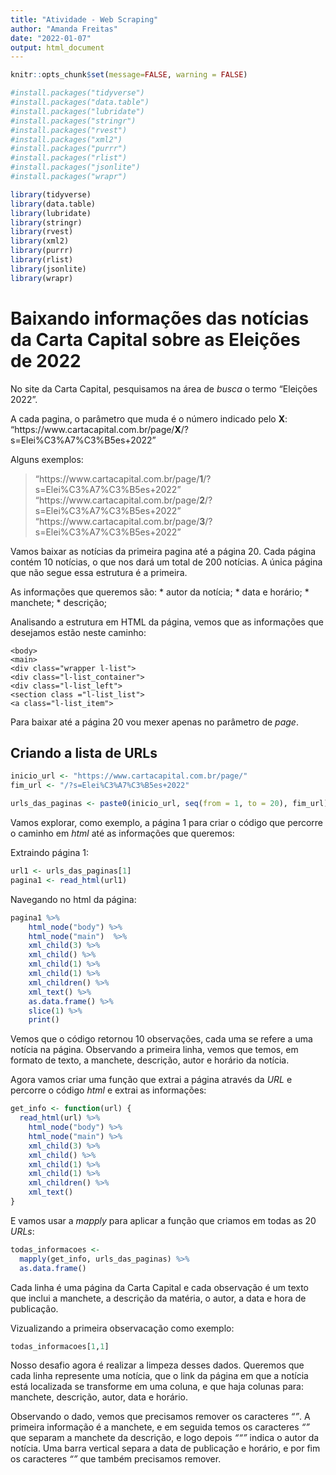 ```yaml
---
title: "Atividade - Web Scraping"
author: "Amanda Freitas"
date: "2022-01-07"
output: html_document
---
```


```r
knitr::opts_chunk$set(message=FALSE, warning = FALSE)
```

```r
#install.packages("tidyverse")
#install.packages("data.table")
#install.packages("lubridate")
#install.packages("stringr")
#install.packages("rvest")
#install.packages("xml2")
#install.packages("purrr")
#install.packages("rlist")
#install.packages("jsonlite")
#install.packages("wrapr")

library(tidyverse) 
library(data.table)
library(lubridate) 
library(stringr)
library(rvest)
library(xml2)
library(purrr)
library(rlist)
library(jsonlite)
library(wrapr)
```

# Baixando informações das notícias da Carta Capital sobre as Eleições de 2022

No site da Carta Capital, pesquisamos na área de *busca* o termo "Eleições 2022".

A cada pagina, o parâmetro que muda é o número indicado pelo **X**:
"https://www.cartacapital.com.br/page/**X**/?s=Elei%C3%A7%C3%B5es+2022"

Alguns exemplos:

>"https://www.cartacapital.com.br/page/**1**/?s=Elei%C3%A7%C3%B5es+2022"
>"https://www.cartacapital.com.br/page/**2**/?s=Elei%C3%A7%C3%B5es+2022"
>"https://www.cartacapital.com.br/page/**3**/?s=Elei%C3%A7%C3%B5es+2022"

Vamos baixar as notícias da primeira pagina até a página 20. Cada página contém 10 notícias, o que nos dará um total de 200 notícias. A única página que não segue essa estrutura é a primeira.

As informações que queremos são: 
* autor da notícia;
* data e horário;
* manchete;
* descrição;

Analisando a estrutura em HTML da página, vemos que as informações que desejamos estão neste caminho:

```
<body>
<main>
<div class="wrapper l-list">
<div class="l-list_container">
<div class="l-list_left">
<section class ="l-list_list">
<a class="l-list_item">
```

Para baixar até a página 20 vou mexer apenas no parâmetro de *page*.

## Criando a lista de URLs

```r
inicio_url <- "https://www.cartacapital.com.br/page/"
fim_url <- "/?s=Elei%C3%A7%C3%B5es+2022"
```

```r
urls_das_paginas <- paste0(inicio_url, seq(from = 1, to = 20), fim_url)
```

Vamos explorar, como exemplo, a página 1 para criar o código que percorre o caminho em *html* até as informações que queremos:

Extraindo página 1:
```r
url1 <- urls_das_paginas[1]
pagina1 <- read_html(url1)
```

Navegando no html da página:
```r
pagina1 %>% 
    html_node("body") %>% 
    html_node("main")  %>% 
    xml_child(3) %>% 
    xml_child() %>% 
    xml_child(1) %>% 
    xml_child(1) %>% 
    xml_children() %>% 
    xml_text() %>% 
    as.data.frame() %>% 
    slice(1) %>% 
    print()
```
Vemos que o código retornou 10 observações, cada uma se refere a uma notícia na página. Observando a primeira linha, vemos que temos, em formato de texto, a manchete, descrição, autor e horário da notícia.

Agora vamos criar uma função que extrai a página através da *URL* e percorre o código *html* e extrai as informações:

```r
get_info <- function(url) {
  read_html(url) %>%
    html_node("body") %>% 
    html_node("main") %>% 
    xml_child(3) %>% 
    xml_child() %>% 
    xml_child(1) %>% 
    xml_child(1) %>% 
    xml_children() %>% 
    xml_text() 
}
```

E vamos usar a *mapply* para aplicar a função que criamos em todas as 20 *URLs*:
```r
todas_informacoes <- 
  mapply(get_info, urls_das_paginas) %>% 
  as.data.frame()
```

Cada linha é uma página da Carta Capital e cada observação é um texto que inclui a manchete, a descrição da matéria, o autor, a data e hora de publicação.

Vizualizando a primeira observacação como exemplo:
```r
todas_informacoes[1,1]
```

Nosso desafio agora é realizar a limpeza desses dados. Queremos que cada linha represente uma notícia, que o link da página em que a notícia está localizada se transforme em uma coluna, e que haja colunas para: manchete, descrição, autor, data e horário. 

Observando o dado, vemos que precisamos remover os caracteres *"\n\n\n\n"*. 
A primeira informação é a manchete, e em seguida temos os caracteres *"\n"* que separam a manchete da descrição, e logo depois *""\nPor"* indica o autor da notícia. Uma barra vertical separa a data de publicação e horário, e por fim os caracteres *"\n\n"* que também precisamos remover.


